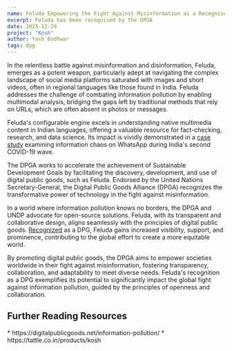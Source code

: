 ```yaml
---
name: Feluda Empowering the Fight Against Misinformation as a Recognised Digital Public Good
excerpt: Feluda has been recognised by the DPGA
date: 2023-12-29
project: "Kosh"
author: Yash Budhwar
tags: dpg
---
```

In the relentless battle against misinformation and disinformation, Feluda, emerges as a potent weapon, particularly adept at navigating the complex landscape of social media platforms saturated with images and short videos, often in regional languages like those found in India. Feluda addresses the challenge of combating information pollution by enabling multimodal analysis, bridging the gaps left by traditional methods that rely on URLs, which are often absent in photos or messages.

Feluda's configurable engine excels in understanding native multimedia content in Indian languages, offering a valuable resource for fact-checking, research, and data science. Its impact is vividly demonstrated in a [case study](https://tattle.co.in/articles/covid-whatsapp-public-groups/) examining information chaos on WhatsApp during India's second COVID-19 wave.

The DPGA works to accelerate the achievement of Sustainable Development Goals by facilitating the discovery, development, and use of digital public goods, such as Feluda. Endorsed by the United Nations Secretary-General, the Digital Public Goods Alliance (DPGA) recognizes the transformative power of technology in the fight against misinformation.

In a world where information pollution knows no borders, the DPGA and UNDP advocate for open-source solutions. Feluda, with its transparent and collaborative design, aligns seamlessly with the principles of digital public goods. [Recognized](https://app.digitalpublicgoods.net/a/10707) as a DPG, Feluda gains increased visibility, support, and prominence, contributing to the global effort to create a more equitable world.

By promoting digital public goods, the DPGA aims to empower societies worldwide in their fight against misinformation, fostering transparency, collaboration, and adaptability to meet diverse needs. Feluda's recognition as a DPG exemplifies its potential to significantly impact the global fight against information pollution, guided by the principles of openness and collaboration.

## Further Reading Resources

<p className="break-words">
* https://digitalpublicgoods.net/information-pollution/
* https://tattle.co.in/products/kosh
</p>